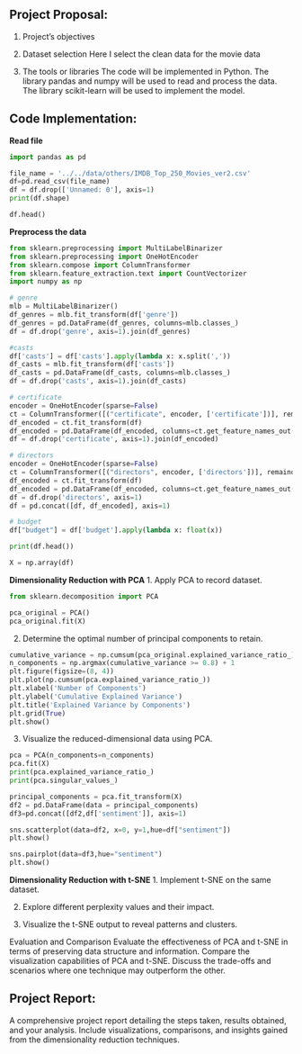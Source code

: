 ## Project Proposal:
1. Project’s objectives


2. Dataset selection
Here I select the clean data for the movie data

3. The tools or libraries
The code will be implemented in Python. The library pandas and numpy will be used to read and process the data. The library scikit-learn will be used to implement the model.

## Code Implementation:

**Read file**
```python
import pandas as pd

file_name = '../../data/others/IMDB_Top_250_Movies_ver2.csv'
df=pd.read_csv(file_name)  
df = df.drop(['Unnamed: 0'], axis=1)
print(df.shape)
```

```python
df.head()
```

**Preprocess the data**
```python
from sklearn.preprocessing import MultiLabelBinarizer
from sklearn.preprocessing import OneHotEncoder
from sklearn.compose import ColumnTransformer
from sklearn.feature_extraction.text import CountVectorizer
import numpy as np

# genre
mlb = MultiLabelBinarizer()
df_genres = mlb.fit_transform(df['genre'])
df_genres = pd.DataFrame(df_genres, columns=mlb.classes_)
df = df.drop('genre', axis=1).join(df_genres)

#casts
df['casts'] = df['casts'].apply(lambda x: x.split(','))
df_casts = mlb.fit_transform(df['casts'])
df_casts = pd.DataFrame(df_casts, columns=mlb.classes_)
df = df.drop('casts', axis=1).join(df_casts)

# certificate
encoder = OneHotEncoder(sparse=False)
ct = ColumnTransformer([("certificate", encoder, ['certificate'])], remainder='passthrough')
df_encoded = ct.fit_transform(df)
df_encoded = pd.DataFrame(df_encoded, columns=ct.get_feature_names_out())
df = df.drop('certificate', axis=1).join(df_encoded)

# directors
encoder = OneHotEncoder(sparse=False)
ct = ColumnTransformer([("directors", encoder, ['directors'])], remainder='passthrough')
df_encoded = ct.fit_transform(df)
df_encoded = pd.DataFrame(df_encoded, columns=ct.get_feature_names_out())
df = df.drop('directors', axis=1)
df = pd.concat([df, df_encoded], axis=1)

# budget
df["budget"] = df['budget'].apply(lambda x: float(x))

print(df.head())

X = np.array(df)
```


**Dimensionality Reduction with PCA**
1. Apply PCA to record dataset.
```python
from sklearn.decomposition import PCA

pca_original = PCA()
pca_original.fit(X)
```

2. Determine the optimal number of principal components to retain.
```python
cumulative_variance = np.cumsum(pca_original.explained_variance_ratio_)
n_components = np.argmax(cumulative_variance >= 0.8) + 1
plt.figure(figsize=(8, 4))
plt.plot(np.cumsum(pca.explained_variance_ratio_))
plt.xlabel('Number of Components')
plt.ylabel('Cumulative Explained Variance')
plt.title('Explained Variance by Components')
plt.grid(True)
plt.show()
```

3. Visualize the reduced-dimensional data using PCA.
```python
pca = PCA(n_components=n_components)
pca.fit(X)
print(pca.explained_variance_ratio_)
print(pca.singular_values_)

principal_components = pca.fit_transform(X)
df2 = pd.DataFrame(data = principal_components)
df3=pd.concat([df2,df['sentiment']], axis=1)

sns.scatterplot(data=df2, x=0, y=1,hue=df["sentiment"]) 
plt.show()

sns.pairplot(data=df3,hue="sentiment") 
plt.show()
```


**Dimensionality Reduction with t-SNE**
1. Implement t-SNE on the same dataset.

2. Explore different perplexity values and their impact.

3. Visualize the t-SNE output to reveal patterns and clusters.


Evaluation and Comparison
Evaluate the effectiveness of PCA and t-SNE in terms of preserving data structure and information.
Compare the visualization capabilities of PCA and t-SNE.
Discuss the trade-offs and scenarios where one technique may outperform the other.

## Project Report:
A comprehensive project report detailing the steps taken, results obtained, and your analysis.
Include visualizations, comparisons, and insights gained from the dimensionality reduction techniques.